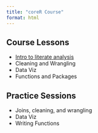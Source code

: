 ```yaml
---
title: "coreR Course"
format: html
---
```


## Course Lessons
- [Intro to literate analysis](docs/literature-analysis.html)
- Cleaning and Wrangling
- Data Viz
- Functions and Packages


## Practice Sessions
- Joins, cleaning, and wrangling
- Data Viz
- Writing Functions